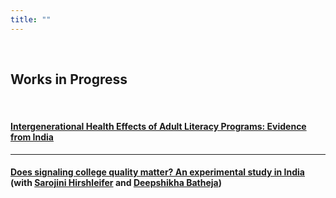```yaml
---
title: ""
---
```


&nbsp;

<!-- # {.tabset .tabset-fade .tabset-pills}  -->

<!-- ## Recent -->

## **Works in Progress**
&nbsp;

#### <a href="https://papers.ssrn.com/sol3/papers.cfm?abstract_id=4120022" target="_blank"> **Intergenerational Health Effects of Adult Literacy Programs: Evidence from India** 
 

---



####  <a href="https://www.povertyactionlab.org/initiative-project/does-certification-increase-returns-human-capital-field-experiment-india" target="_blank"> **Does signaling college quality matter? An experimental study in India** </a>  (with  <a href="[https://ekrose.github.io/](https://profiles.ucr.edu/app/home/profile/shirsh)" target="_blank">Sarojini Hirshleifer</a> and <a href="[https://sites.google.com/view/jonathanschellenberg/](https://www.deepshikhabatheja.com)" target="_blank">Deepshikha Batheja</a>) 




